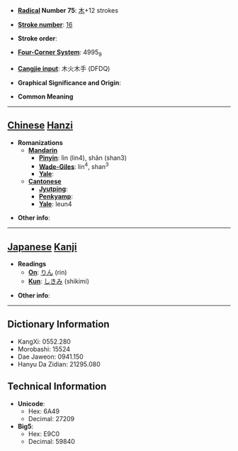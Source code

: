 * '''[[Wiktionary:Chinese radical index| Radical]] Number 75''': [[Wiktionary:Chinese radical index 木|木]]+12 strokes

* '''[[Wiktionary:Chinese total strokes index|Stroke number]]''': [[Wiktionary:Chinese total strokes index 16|16]]

* '''Stroke order''': 

* '''[[Wiktionary:Chinese four corner index|Four-Corner System]]''': 4995<sub>9</sub>

* '''[[Wiktionary:Chinese Cangjie index|Cangjie input]]''': 木火木手 (DFDQ)

* '''Graphical Significance and Origin''': 

* '''Common Meaning'''

----

== [[Chinese]] [[Hanzi]] ==

* '''Romanizations'''
** '''[[Mandarin]]'''
*** '''[[Pinyin]]''': lìn (lin4), shǎn (shan3)
*** '''[[Wade-Giles]]''': lin<sup>4</sup>, shan<sup>3</sup>
*** '''[[Yale]]''': 
** '''[[Cantonese]]'''
*** '''[[Jyutping]]''':
*** '''[[Penkyamp]]''': 
*** '''[[Yale]]''': leun4

* '''Other info''': 

----

== [[Japanese]] [[Kanji]] ==

* '''Readings'''
** '''[[On]]''': [[りん]] (rin)
** '''[[Kun]]''': [[しきみ]] (shikimi)

* '''Other info''':  

----

== Dictionary Information ==

* KangXi: 0552.280
* Morobashi: 15524
* Dae Jaweon: 0941.150
* Hanyu Da Zidian: 21295.080

== Technical Information ==

* '''Unicode''':
** Hex: 6A49
** Decimal: 27209
* '''Big5''':
** Hex: E9C0
** Decimal: 59840